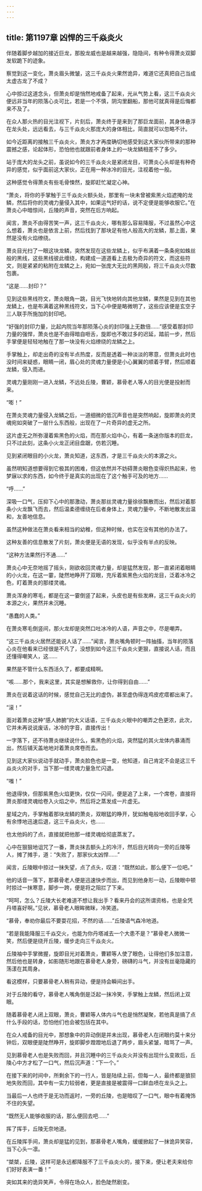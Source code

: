 ```yaml
---
---
---
```

title: 第1197章 凶悍的三千焱炎火
---



伴随着脚步越加的接近巨龙，那股龙威也是越来越强，隐隐间，有种令得萧炎双脚发软跪下的迹象。

察觉到这一变化，萧炎眉头微皱，这三千焱炎火果然诡异，难道它还真把自己当成太虚古龙了不成？

心中掠过这道念头，但萧炎却是悄然地戒备了起来，光从气势上看，这三千焱炎火便远非当年的陨落心炎可比，若是一个不慎，阴沟里翻船，那他可就真得是后悔都来不及了。

在众人那火热的目光注视下，片刻后，萧炎终于是来到了那巨龙面前，其身体悬浮在龙头处，远远看去，与三千焱炎火那庞大的身体相比，简直就可以忽略不计。

如今近距离的接触三千焱炎火，萧炎方才再度确切地感受到这大家伙所带来的那种震撼之感，论起体形，恐怕他也就跟前者身体上的一块龙鳞相差不了多少。

站于庞大的龙头之前，虽说如今的三千焱炎火是紧闭龙目，可萧炎心头却是有种奇异的感觉，似乎面前这大家伙，正在用一种冰冷的目光，注视着他一般。

这种感觉令得萧炎有些毛骨悚然，旋即赶忙凝定心神。

“萧炎，将你的手掌触于三千焱炎火额头处，那里有一块未曾被紫黑火焰遮掩的龙鳞，然后将你的灵魂力量侵入其中，如果运气好的话，说不定便是能够收服它。”在萧炎心中暗惊间，丘陵的声音，突然在后方响起。

闻言，萧炎不由得苦笑一声，这三千焱炎火，哪有那么容易降服，不过虽然心中这么想着，萧炎也是依言上前，然后找到了那块足有他人般高大的龙鳞，那上面，果然是没有火焰缭绕。

萧炎目光扫了一眼这块龙鳞，突然发现在这些龙鳞上，似乎布满着一条条宛如蛛丝般的黑线，这些黑线彼此缠绕，构建成一道道看上去极为奇异的符文，而这些符文，则是紧紧的粘附在龙鳞之上，宛如一张庞大无比的黑网般，将三千焱炎火尽数包裹。

“这是……封印？”

见到这些黑线符文，萧炎眼角一跳，目光飞快地转向其他龙鳞，果然是见到在其他龙鳞上，也是布满着这种黑线符文，当下心中便是略微明了，这些应该便是玄空子三人联手所施加的封印吧。

“好强的封印力量，比起内院当年那陨落心炎的封印强上无数倍……”感受着那封印力量的强悍，萧炎也是不由得暗自咂舌，旋即也不敢过多的迟延，踏前一步，然后手掌便是轻轻地触在了那一块没有火焰缭绕的龙鳞之上。

手掌触上，却走出奇的没有半点热度，反而是透着一种淡淡的寒意，但萧炎此时也没时间来疑惑，眼睛一闭，眉心处的灵魂力量便是小心翼翼的顺着手臂，然后顺着龙鳞，侵入而进。

灵魂力量刚刚一进入龙鳞，不远处丘陵，曹颖，慕骨老人等人的目光便是投射而来。

“嘭！”

在萧炎灵魂力量侵入龙鳞之后，一道细微的低沉声音也是突然响起，旋即萧炎的灵魂宛如突破了一层什么东西般，出现在了一片奇异的虚无之所。

这片虚无之所弥漫着紫黑色的火焰，而在那火焰中心，有着一条迷你版本的巨龙，只不过此刻，这条小火龙正闭目盘踞，仿若沉睡。

见到紧闭眼目的小火龙，萧炎知道，这东西，才是三千焱炎火的本源之火。

虽然明知道想要得到它极其的困难，但这依然并不妨碍萧炎眼色变得炽热起来，他梦寐以求的东西，如今终于是真实的出现在了这个触手可及的地方……

“呼……”

深吸一口气，压抑下心中的那激动，萧炎那丝灵魂力量徐徐飘散而出，然后对着那条小火龙飘飞而去，然后温柔德缠绕在后者身体上，灵魂力量中，不断地散发出温和，友善地信息。

虽然这种做法在萧炎看来相当的幼稚，但这种时候，也实在没有其他的办法了。

这种友善的信息散发了片刻，萧炎便是无语的发现，似乎没有半点的反映。

“这种方法果然行不通……”

萧炎心中无奈地摇了摇头，刚欲收回灵魂力量，却是猛然发现，那一直紧闭着眼睛的小火龙，在这一霎，陡然地睁开了双眼，充斥着紫黑色火焰的龙目，泛着冰冷之色，盯着萧炎的那缕灵魂。

萧炎浑身的寒毛，都是在这一霎倒竖了起来，头皮也是有些发麻，这三千焱炎火的本源之火，果然并未沉睡。

“愚蠢的人类。”

在萧炎寒毛倒竖间，那火龙却是突然口吐冰冷的人语，声音之中，尽是嘲弄。

“这三千焱炎火居然还能说人话了……”闻言，萧炎嘴角顿时一阵抽搐，当年的陨落心炎在他看来已经很是不凡了，没想到如今这三千焱炎火更狠，直接说人话，而且还懂得嘲笑人，这……

果然是不管什么东西活久了，都要成精啊。

“咳……那个，我来这里，其实是想解救你，让你得到自由……”

萧炎在说着这话的时候，感觉自己无比的虚伪，甚至虚伪得连鸡皮疙瘩都出来了。

“滚！”

面对着萧炎这种“感人肺腑”的大义话语，三千焱炎火眼中的嘲弄之色更浓，此次，它并未再说说废话，冰冷的字音，直接传出！

一字落下，还不待萧炎继续说什么，紫黑色的火焰，突然猛的其火龙体内暴涌而出，然后铺天盖地地对着萧炎席卷而去。

见到这大家伙说动手就动手，萧炎脸色也是一变，他知道，自己肯定不会是这三千焱炎火的对手，当下那一缕灵魂力量急忙闪退。

“嗤！”

他退得快，但那紫黑色火焰更快，仅仅一闪间，便是追了上来，一个席卷，直接将萧炎那缕灵魂给卷入火焰之中，然后将之蒸发成一片虚无。

星域之内，手掌触着那块龙鳞的萧炎，双眼猛的睁开，犹如触电般地收回手掌，心有余悸地迅速后退，这三千焱炎火，也……

也太他妈的了点，直接就把他那一缕灵魂给彻底蒸发了。

心中在狠狠地诅咒了一番，萧炎抹去额头上的冷汗，然后目光转向一旁的丘陵等人，摊了摊手，道：“失败了，那家伙太凶悍……”

闻言，丘陵眼中掠过一抹失望，点了点头，叹道：“既然如此，那么便下一位吧。”

他的话音一落下，那慕骨老人便是迅速快步而出，而见到他身形一动，丘陵眼中顿时掠过一抹寒意，脚步一跨，便是将之阻拦了下来。

“呵呵，怎么？丘陵大长老难道不想让我出手？看来丹会的这所谓资格，也是全凭丹塔喜好啊。”见状，慕骨老人眼眸微眯，冷笑道。

“慕骨，奉劝你最后不要耍花招，不然的话……”丘陵语气森冷地道。

“若是我能降服三千焱交火，也能为你丹塔减去一个大患不是？”慕骨老人微微一笑，然后便是绕开丘陵，缓步走向三千焱炎火。

丘陵袖中手掌微握，旋即目光对着萧炎，曹颖等人使了眼色，让得他们多加注意，然后他也是转身，如影随形地跟在慕骨老人身旁，磅礴的斗气，并没有丝毫隐藏的荡漾在其周身。

看这模样，只要慕骨老人稍有异动，便是持会瞬间出手。

对于丘陵的看守，慕骨老人嘴角倒是泛起一抹冷笑，手掌触上龙鳞，然后闭上双眼。

随着慕骨老人闭上双眼，萧炎，曹颖等人体内斗气也是悄然凝聚，若他真是搞了点什么手段的话，恐怕他们也会被包括在其中。

在众人戒备的目光中，那想象中的异动倒是并未出现，慕骨老人在闭眼约莫十来分钟后，双眼便是陡然睁开，旋即脚步蹬蹬地后退了两步，眉头紧皱，暗骂了一声。

见到慕骨老人也是失败而回，并且沉睡中的三千焱炎火并没有出现什么变故后，丘陵心中方才松了一口气，然后沉声道：“下一个。”

在接下来的时间中，所剩余下的一行人，皆是陆续上前，但每一人，最终都是狼狈地失败而回，其中有一实力较弱者，更是直接是被震得一口鲜血喷在龙头之上。

当最后一人也终于是无功而返时，一旁的丘陵，也是暗叹了一口气，眼中有着掩饰不住的失望。

“既然无人能够收服的话，那么便回去吧……”

挥了挥手，丘陵无奈地道。

在丘陵挥手间，萧炎却是猛的见到，那慕骨老人嘴角，缓缓掀起了一抹诡异笑容，当下心头一凛。

“桀桀，丘陵，这样可是永远都降服不了三千焱炎火的，接下来，便让老夫来给你们好好表演一番！”

突如其来的诡异笑声，令得在场众人，脸色陡然剧变。